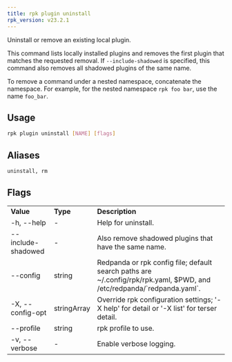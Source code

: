 ```yaml
---
title: rpk plugin uninstall
rpk_version: v23.2.1
---
```


<head>
  <meta name="title" content="rpk plugin uninstall | Redpanda Docs" />
  <meta name="description" content="rpk plugin uninstall" />
  <link rel="canonical" href="https://docs.redpanda.com/docs/reference/rpk/rpk-plugin/rpk-plugin-uninstall/" />
</head>

Uninstall or remove an existing local plugin.

This command lists locally installed plugins and removes the first plugin that
matches the requested removal. If `--include-shadowed` is specified, this command
also removes all shadowed plugins of the same name. 

To remove a command under a nested namespace, concatenate the namespace. For example, for the nested namespace `rpk foo bar`, use the name `foo_bar`.

## Usage

```bash
rpk plugin uninstall [NAME] [flags]
```

## Aliases

```bash
uninstall, rm
```

## Flags

<table>
  <tbody>
    <tr>
      <td>
        <strong>Value</strong>
      </td>
      <td>
        <strong>Type</strong>
      </td>
      <td>
        <strong>Description</strong>
      </td>
    </tr>
    <tr>
      <td>-h, --help</td>
      <td>-</td>
      <td>Help for uninstall.</td>
    </tr>
    <tr>
      <td>--include-shadowed</td>
      <td>-</td>
      <td>Also remove shadowed plugins that have the same name.</td>
    </tr>
    <tr>
      <td>--config</td>
      <td>string</td>
      <td>
        Redpanda or rpk config file; default search paths are
        ~/.config/rpk/rpk.yaml, $PWD, and /etc/redpanda/`redpanda.yaml`.
      </td>
    </tr>
    <tr>
      <td>-X, --config-opt</td>
      <td>stringArray</td>
      <td>
        Override rpk configuration settings; '-X help' for detail or '-X list'
        for terser detail.
      </td>
    </tr>
    <tr>
      <td>--profile</td>
      <td>string</td>
      <td>rpk profile to use.</td>
    </tr>
    <tr>
      <td>-v, --verbose</td>
      <td>-</td>
      <td>Enable verbose logging.</td>
    </tr>
  </tbody>
</table>
